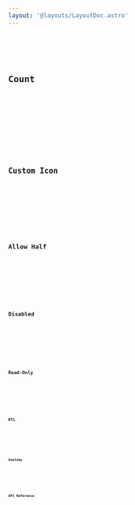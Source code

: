```yaml
---
layout: '@layouts/LayoutDoc.astro'
---
```




<Preview client:load>
	<Fragment slot="preview">
		<Example client:only="react" />
	</Fragment>
	<Fragment slot="code">
		<Code code={ExampleRaw} lang="tsx" />
	</Fragment>
</Preview>

## Count

<Preview client:load>
	<Fragment slot="preview">
		<ExampleCount client:only="react" />
	</Fragment>
	<Fragment slot="code">
		<Code code={ExampleCountRaw} lang="tsx" />
	</Fragment>
</Preview>

## Custom Icon

<Preview client:load>
	<Fragment slot="preview">
		<ExampleCustomIcon client:only="react" />
	</Fragment>
	<Fragment slot="code">
		<Code code={ExampleCustomIconRaw} lang="tsx" />
	</Fragment>
</Preview>

## Allow Half

<Preview client:load>
	<Fragment slot="preview">
		<ExampleAllowHalf client:only="react" />
	</Fragment>
	<Fragment slot="code">
		<Code code={ExampleAllowHalfRaw} lang="tsx" />
	</Fragment>
</Preview>

## Disabled

<Preview client:load>
	<Fragment slot="preview">
		<ExampleDisabled client:only="react" />
	</Fragment>
	<Fragment slot="code">
		<Code code={ExampleDisabledRaw} lang="tsx" />
	</Fragment>
</Preview>

## Read-Only

<Preview client:load>
	<Fragment slot="preview">
		<ExampleReadOnly client:only="react" />
	</Fragment>
	<Fragment slot="code">
		<Code code={ExampleReadonlyRaw} lang="tsx" />
	</Fragment>
</Preview>

## RTL

<Preview client:load>
	<Fragment slot="preview">
		<ExampleRTL client:only="react" />
	</Fragment>
	<Fragment slot="code">
		<Code code={ExampleRTLRaw} lang="tsx" />
	</Fragment>
</Preview>

## Anatomy

<Anatomy label="Ratings" isComponent>
	<Anatomy label="label" />
	<Anatomy label="control">
		<Anatomy label="item" element="span">
			<Anatomy element="svg" />
		</Anatomy>
	</Anatomy>
</Anatomy>

## API Reference

<ApiTable />

